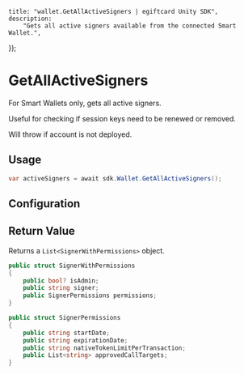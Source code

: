 
	title: "wallet.GetAllActiveSigners | egiftcard Unity SDK",
	description:
		"Gets all active signers available from the connected Smart Wallet.",
});

# GetAllActiveSigners

For Smart Wallets only, gets all active signers.

Useful for checking if session keys need to be renewed or removed.

Will throw if account is not deployed.

## Usage

```csharp
var activeSigners = await sdk.Wallet.GetAllActiveSigners();
```

## Configuration

## Return Value

Returns a `List<SignerWithPermissions>` object.

```csharp
public struct SignerWithPermissions
{
    public bool? isAdmin;
    public string signer;
    public SignerPermissions permissions;
}

public struct SignerPermissions
{
    public string startDate;
    public string expirationDate;
    public string nativeTokenLimitPerTransaction;
    public List<string> approvedCallTargets;
}
```

